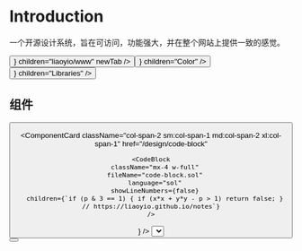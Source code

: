 # Introduction

一个开源设计系统，旨在可访问，功能强大，并在整个网站上提供一致的感觉。


<div className="grid grid-cols-2 flex-wrap gap-2 min-[432px]:flex pt-6">
  <Button
    className="col-span-2 w-full min-[432px]:w-fit"
    href="https://github.com/liaoyio"
    leftIcon={<Github />}
    children="liaoyio/www"
    newTab
  />
  <Button
    className="col-span-1 w-full min-[432px]:w-fit"
    variant="outline"
    href="/design/color"
    rightIcon={<ChevronRight />}
    children="Color"
  />
  <Button
    className="col-span-1 w-full min-[432px]:w-fit"
    variant="outline"
    href="/design/libraries"
    rightIcon={<ChevronRight />}
    children="Libraries"
  />
</div>


## 组件


<div className="grid grid-cols-2 gap-4 lg:grid-cols-4 pt-8">

  <ComponentCard href="/design/badge">
    <Badge children="Badge" />
  </ComponentCard>

  <ComponentCard href="/design/button">
    <Button children="Button" />
  </ComponentCard>

  <ComponentCard
    className="col-span-2 sm:col-span-1 md:col-span-2 xl:col-span-1"
    href="/design/code-block"
  >
    <CodeBlock
      className="mx-4 w-full"
      fileName="code-block.sol"
      language="sol"
      showLineNumbers={false}
      children={`if (p & 3 == 1) { if (x*x + y*y - p > 1) return false; } // https://liaoyio.github.io/notes`}
    />
  </ComponentCard>
  <ComponentCard href="/design/hover-card">
    <YiHoverCard
      trigger={
        <Link
          className="text-sm font-medium text-gray-12 no-underline hover:underline"
          href="https://github.com/liaoyio"
          target="_blank"
          rel="noreferrer noopener"
          children="Hover Card"
        />
      }
    />
  </ComponentCard>
  <ComponentCard href="/design/select">
    <Select>
    <option children="Select 1" />
    <option children="Select 2" />
    <option children="Select 3" />
    </Select>
  </ComponentCard>
  <ComponentCard href="/design/toast">
    <ToastButton children="Toast" />
  </ComponentCard>
  <ComponentCard href="/design/tooltip">
    <Tooltip content="5/9 moment">
      <Button children="Tooltip" />
    </Tooltip>
  </ComponentCard>
</div>

